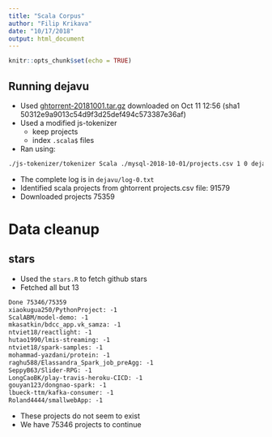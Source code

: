 ```yaml
---
title: "Scala Corpus"
author: "Filip Krikava"
date: "10/17/2018"
output: html_document
---
```


```r
knitr::opts_chunk$set(echo = TRUE)
```

## Running dejavu

- Used [ghtorrent-20181001.tar.gz](http://ghtorrent-downloads.ewi.tudelft.nl/mysql/mysql-2018-10-01.tar.gz) downloaded on Oct 11 12:56 (sha1 50312e9a9013c54d9f3d25def494c573387e36af)
- Used a modified js-tokenizer
  - keep projects
  - index `.scala$` files
- Ran using:

```sh
./js-tokenizer/tokenizer Scala ./mysql-2018-10-01/projects.csv 1 0 dejavu
```

- The complete log is in `dejavu/log-0.txt`
- Identified scala projects from ghtorrent projects.csv file: 91579
- Downloaded projects 75359

# Data cleanup

## stars

-   Used the `stars.R` to fetch github stars
-   Fetched all but 13

```txt
Done 75346/75359
xiaokugua250/PythonProject: -1
ScalABM/model-demo: -1
mkasatkin/bdcc_app.vk_samza: -1
ntviet18/reactlight: -1
hutao1990/lmis-streaming: -1
ntviet18/spark-samples: -1
mohammad-yazdani/protein: -1
raghu588/Elassandra_Spark_job_preAgg: -1
SeppyB63/Slider-RPG: -1
LongCaoBK/play-travis-heroku-CICD: -1
gouyan123/dongnao-spark: -1
lbueck-ttm/kafka-consumer: -1
Roland4444/smallwebApp: -1
```

-   These projects do not seem to exist
-   We have 75346 projects to continue

